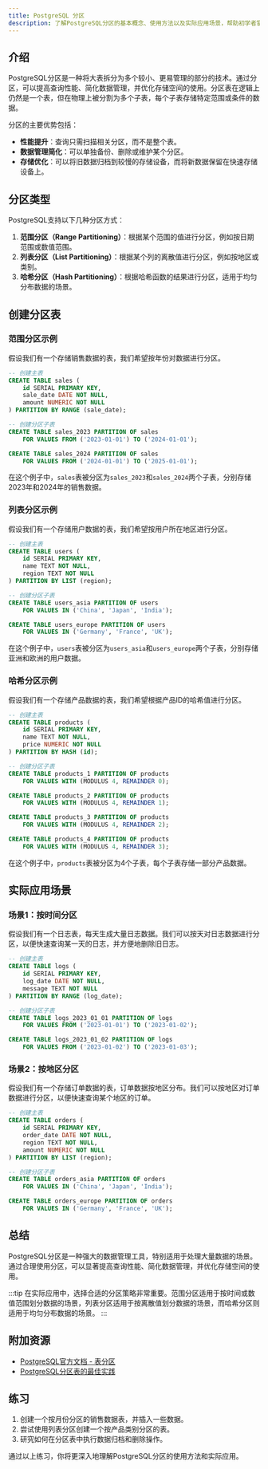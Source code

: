 ```yaml
---
title: PostgreSQL 分区
description: 了解PostgreSQL分区的基本概念、使用方法以及实际应用场景，帮助初学者掌握这一高级特性。
---
```


## 介绍

PostgreSQL分区是一种将大表拆分为多个较小、更易管理的部分的技术。通过分区，可以提高查询性能、简化数据管理，并优化存储空间的使用。分区表在逻辑上仍然是一个表，但在物理上被分割为多个子表，每个子表存储特定范围或条件的数据。

分区的主要优势包括：
- **性能提升**：查询只需扫描相关分区，而不是整个表。
- **数据管理简化**：可以单独备份、删除或维护某个分区。
- **存储优化**：可以将旧数据归档到较慢的存储设备，而将新数据保留在快速存储设备上。

## 分区类型

PostgreSQL支持以下几种分区方式：

1. **范围分区（Range Partitioning）**：根据某个范围的值进行分区，例如按日期范围或数值范围。
2. **列表分区（List Partitioning）**：根据某个列的离散值进行分区，例如按地区或类别。
3. **哈希分区（Hash Partitioning）**：根据哈希函数的结果进行分区，适用于均匀分布数据的场景。

## 创建分区表

### 范围分区示例

假设我们有一个存储销售数据的表，我们希望按年份对数据进行分区。

```sql
-- 创建主表
CREATE TABLE sales (
    id SERIAL PRIMARY KEY,
    sale_date DATE NOT NULL,
    amount NUMERIC NOT NULL
) PARTITION BY RANGE (sale_date);

-- 创建分区子表
CREATE TABLE sales_2023 PARTITION OF sales
    FOR VALUES FROM ('2023-01-01') TO ('2024-01-01');

CREATE TABLE sales_2024 PARTITION OF sales
    FOR VALUES FROM ('2024-01-01') TO ('2025-01-01');
```

在这个例子中，`sales`表被分区为`sales_2023`和`sales_2024`两个子表，分别存储2023年和2024年的销售数据。

### 列表分区示例

假设我们有一个存储用户数据的表，我们希望按用户所在地区进行分区。

```sql
-- 创建主表
CREATE TABLE users (
    id SERIAL PRIMARY KEY,
    name TEXT NOT NULL,
    region TEXT NOT NULL
) PARTITION BY LIST (region);

-- 创建分区子表
CREATE TABLE users_asia PARTITION OF users
    FOR VALUES IN ('China', 'Japan', 'India');

CREATE TABLE users_europe PARTITION OF users
    FOR VALUES IN ('Germany', 'France', 'UK');
```

在这个例子中，`users`表被分区为`users_asia`和`users_europe`两个子表，分别存储亚洲和欧洲的用户数据。

### 哈希分区示例

假设我们有一个存储产品数据的表，我们希望根据产品ID的哈希值进行分区。

```sql
-- 创建主表
CREATE TABLE products (
    id SERIAL PRIMARY KEY,
    name TEXT NOT NULL,
    price NUMERIC NOT NULL
) PARTITION BY HASH (id);

-- 创建分区子表
CREATE TABLE products_1 PARTITION OF products
    FOR VALUES WITH (MODULUS 4, REMAINDER 0);

CREATE TABLE products_2 PARTITION OF products
    FOR VALUES WITH (MODULUS 4, REMAINDER 1);

CREATE TABLE products_3 PARTITION OF products
    FOR VALUES WITH (MODULUS 4, REMAINDER 2);

CREATE TABLE products_4 PARTITION OF products
    FOR VALUES WITH (MODULUS 4, REMAINDER 3);
```

在这个例子中，`products`表被分区为4个子表，每个子表存储一部分产品数据。

## 实际应用场景

### 场景1：按时间分区

假设我们有一个日志表，每天生成大量日志数据。我们可以按天对日志数据进行分区，以便快速查询某一天的日志，并方便地删除旧日志。

```sql
-- 创建主表
CREATE TABLE logs (
    id SERIAL PRIMARY KEY,
    log_date DATE NOT NULL,
    message TEXT NOT NULL
) PARTITION BY RANGE (log_date);

-- 创建分区子表
CREATE TABLE logs_2023_01_01 PARTITION OF logs
    FOR VALUES FROM ('2023-01-01') TO ('2023-01-02');

CREATE TABLE logs_2023_01_02 PARTITION OF logs
    FOR VALUES FROM ('2023-01-02') TO ('2023-01-03');
```

### 场景2：按地区分区

假设我们有一个存储订单数据的表，订单数据按地区分布。我们可以按地区对订单数据进行分区，以便快速查询某个地区的订单。

```sql
-- 创建主表
CREATE TABLE orders (
    id SERIAL PRIMARY KEY,
    order_date DATE NOT NULL,
    region TEXT NOT NULL,
    amount NUMERIC NOT NULL
) PARTITION BY LIST (region);

-- 创建分区子表
CREATE TABLE orders_asia PARTITION OF orders
    FOR VALUES IN ('China', 'Japan', 'India');

CREATE TABLE orders_europe PARTITION OF orders
    FOR VALUES IN ('Germany', 'France', 'UK');
```

## 总结

PostgreSQL分区是一种强大的数据管理工具，特别适用于处理大量数据的场景。通过合理使用分区，可以显著提高查询性能、简化数据管理，并优化存储空间的使用。

:::tip
在实际应用中，选择合适的分区策略非常重要。范围分区适用于按时间或数值范围划分数据的场景，列表分区适用于按离散值划分数据的场景，而哈希分区则适用于均匀分布数据的场景。
:::

## 附加资源

- [PostgreSQL官方文档 - 表分区](https://www.postgresql.org/docs/current/ddl-partitioning.html)
- [PostgreSQL分区表的最佳实践](https://www.2ndquadrant.com/en/blog/partitioning-in-postgresql/)

## 练习

1. 创建一个按月份分区的销售数据表，并插入一些数据。
2. 尝试使用列表分区创建一个按产品类别分区的表。
3. 研究如何在分区表中执行数据归档和删除操作。

通过以上练习，你将更深入地理解PostgreSQL分区的使用方法和实际应用。